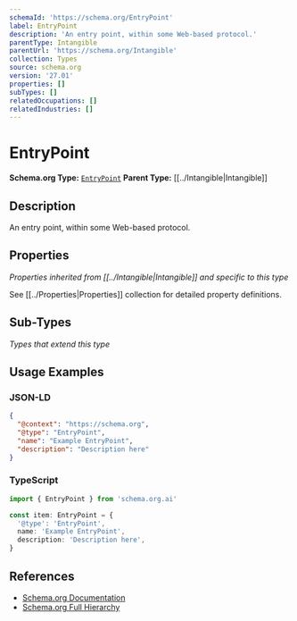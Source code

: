 ```yaml
---
schemaId: 'https://schema.org/EntryPoint'
label: EntryPoint
description: 'An entry point, within some Web-based protocol.'
parentType: Intangible
parentUrl: 'https://schema.org/Intangible'
collection: Types
source: schema.org
version: '27.01'
properties: []
subTypes: []
relatedOccupations: []
relatedIndustries: []
---
```

# EntryPoint

**Schema.org Type:** [`EntryPoint`](https://schema.org/EntryPoint)
**Parent Type:** [[../Intangible|Intangible]]

## Description

An entry point, within some Web-based protocol.

## Properties

*Properties inherited from [[../Intangible|Intangible]] and specific to this type*

See [[../Properties|Properties]] collection for detailed property definitions.

## Sub-Types

*Types that extend this type*

## Usage Examples

### JSON-LD

```json
{
  "@context": "https://schema.org",
  "@type": "EntryPoint",
  "name": "Example EntryPoint",
  "description": "Description here"
}
```

### TypeScript

```typescript
import { EntryPoint } from 'schema.org.ai'

const item: EntryPoint = {
  '@type': 'EntryPoint',
  name: 'Example EntryPoint',
  description: 'Description here',
}
```

## References

- [Schema.org Documentation](https://schema.org/EntryPoint)
- [Schema.org Full Hierarchy](https://schema.org/docs/full.html)
